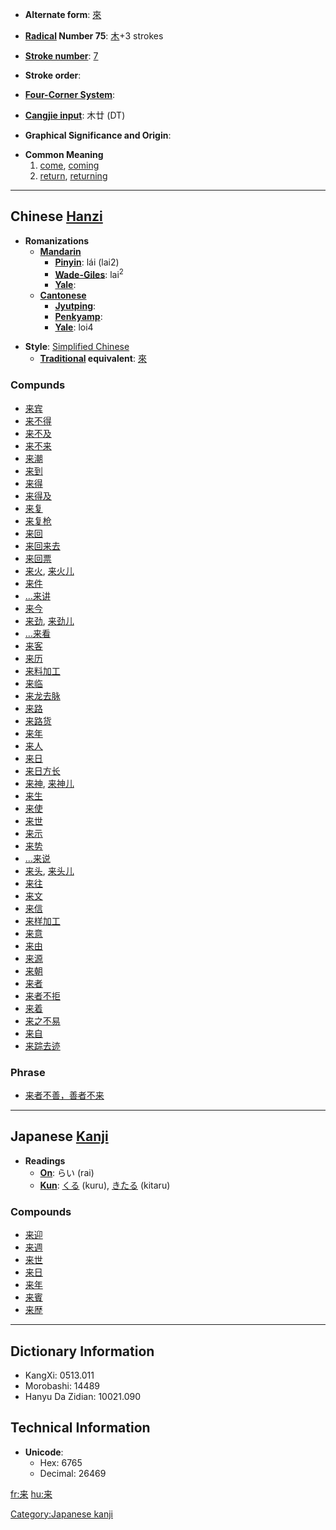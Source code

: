 * '''Alternate form''': [[來]]

* '''[[Wiktionary:Chinese radical index| Radical]] Number 75''': [[Wiktionary:Chinese radical index 木|木]]+3 strokes

* '''[[Wiktionary:Chinese total strokes index|Stroke number]]''': [[Wiktionary:Chinese total strokes index 7|7]]

* '''Stroke order''': 

* '''[[Wiktionary:Chinese four corner index|Four-Corner System]]''': 

* '''[[Wiktionary:Chinese Cangjie index|Cangjie input]]''': 木廿 (DT)

* '''Graphical Significance and Origin''': 

* '''Common Meaning'''
*#[[come]], [[coming]]
*# [[return]], [[returning]]


----

== Chinese [[Hanzi]] ==

* '''Romanizations'''
** '''[[Mandarin]]'''
*** '''[[Pinyin]]''': lái (lai2)
*** '''[[Wade-Giles]]''': lai<sup>2</sup>
*** '''[[Yale]]''': 
** '''[[Cantonese]]'''
*** '''[[Jyutping]]''':
*** '''[[Penkyamp]]''': 
*** '''[[Yale]]''': loi4

* '''Style''': [[Simplified Chinese]] 
** '''[[Traditional Chinese|Traditional]] equivalent''': [[來]]

===Compunds===
*[[来宾]]
*[[来不得]]
*[[来不及]]
*[[来不来]]
*[[来潮]]
*[[来到]]
*[[来得]]
*[[来得及]]
*[[来复]]
*[[来复枪]]
*[[来回]]
*[[来回来去]]
*[[来回票]]
*[[来火]], [[来火儿]]
*[[来件]]
*[[…来讲]]
*[[来今]]
*[[来劲]], [[来劲儿]]
*[[…来看]]
*[[来客]]
*[[来历]]
*[[来料加工]]
*[[来临]]
*[[来龙去脉]]
*[[来路]]
*[[来路货]]
*[[来年]]
*[[来人]]
*[[来日]]
*[[来日方长]]
*[[来神]], [[来神儿]]
*[[来生]]
*[[来使]]
*[[来世]]
*[[来示]]
*[[来势]]
*[[…来说]]
*[[来头]], [[来头儿]]
*[[来往]]
*[[来文]]
*[[来信]]
*[[来样加工]]
*[[来意]]
*[[来由]]
*[[来源]]
*[[来朝]]
*[[来者]]
*[[来者不拒]]
*[[来着]]
*[[来之不易]]
*[[来自]]
*[[来踪去迹]]

===Phrase===
*[[来者不善，善者不来]]


----

== Japanese [[Kanji]] ==

* '''Readings'''
** '''[[On]]''': らい (rai)
** '''[[Kun]]''': [[くる]] (kuru), [[きたる]] (kitaru)

===Compounds===
*[[来迎]]
*[[来週]]
*[[来世]]
*[[来日]]
*[[来年]]
*[[来賓]]
*[[来歴]]
 

----

== Dictionary Information ==

* KangXi: 0513.011
* Morobashi: 14489
* Hanyu Da Zidian: 10021.090

== Technical Information ==

* '''Unicode''':
** Hex: 6765
** Decimal: 26469

[[Category:Japanese kanji]]
[[fr:来]]
[[hu:来]]